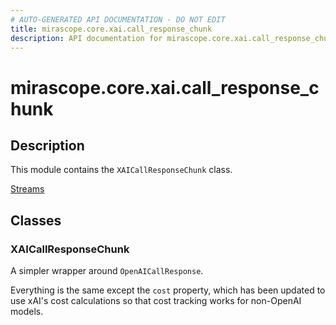 ```yaml
---
# AUTO-GENERATED API DOCUMENTATION - DO NOT EDIT
title: mirascope.core.xai.call_response_chunk
description: API documentation for mirascope.core.xai.call_response_chunk
---
```


# mirascope.core.xai.call_response_chunk

<ApiType type="Module" />

## Description

This module contains the `XAICallResponseChunk` class.

<Info title="Usage">

[Streams](/docs/mirascope/learn/streams#handling-streamed-responses)

</Info>

## Classes

### XAICallResponseChunk

A simpler wrapper around `OpenAICallResponse`.

Everything is the same except the `cost` property, which has been updated to use
xAI's cost calculations so that cost tracking works for non-OpenAI models.


